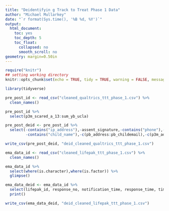 ```yaml
---
title: "Deidentifyin g Track to Treat Phase 1 Data"
author: "Michael Mullarkey"
date: "`r format(Sys.time(), '%B %d, %Y')`"
output:
  html_document:
    toc: yes
    toc_depth: 5
    toc_float:
      collapsed: no
      smooth_scroll: no
geometry: margin=0.50in
---
```


```r
require("knitr")
## setting working directory
knitr::opts_chunk$set(echo = TRUE, tidy = TRUE, warning = FALSE, message = FALSE, include = TRUE)
```

```r

library(tidyverse)

```

```r

pre_post_id <- read_csv("cleaned_qualtrics_ttt_phase_1.csv") %>% 
  clean_names()

```

```r

pre_post_id %>% 
  select(p3m_scared_a_13:sum_yb_ucla)

```

```r

pre_post_deid <- pre_post_id %>% 
  select(-contains("ip_address"),-assent_signature,-contains("phone"),-contains("location_latitude"),-contains("location_longitude"),-contains("childname"),-consent_signature,
         -contains("child_name"),-c(pb_address:pb_childemail),-c(p3m_address:p3m_childemail))

write_csv(pre_post_deid, "deid_cleaned_qualtrics_ttt_phase_1.csv")

```

```r

ema_data_id <- read_csv("cleaned_lifepak_ttt_phase_1.csv") %>% 
  clean_names()

ema_data_id %>% 
  select(where(is.character),where(is.factor)) %>% 
  glimpse()

ema_data_deid <- ema_data_id %>% 
  select(lifepak_id, response_no, notification_time, response_time, time_diff, completed_session, bad:sad, -other,-best) %>% 
  print()

write_csv(ema_data_deid, "deid_cleaned_lifepak_ttt_phase_1.csv")

```

